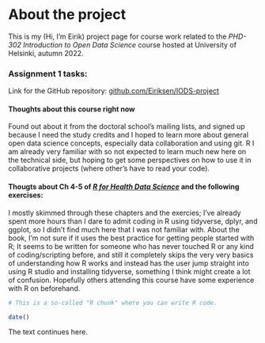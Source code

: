 # About the project

This is my (Hi, I'm Eirik) project page for course work related to the *PHD-302 Introduction to Open Data Science* course hosted at University of Helsinki, autumn 2022.

### Assignment 1 tasks:

Link for the GitHub repository: [github.com/Eiriksen/IODS-project](https://github.com/Eiriksen/IODS-project)

#### Thoughts about this course right now 
Found out about it from the doctoral school's mailing lists, and signed up because I need the study credits and I hoped to learn more about general open data science concepts, especially data collaboration and using git. R I am already very familiar with so not expected to learn much new here on the technical side, but hoping to get some perspectives on how to use it in collaborative projects (where other's have to read your code). 

#### Thougts about Ch 4-5 of *[R for Health Data Science](https://argoshare.is.ed.ac.uk/healthyr_book/)* and the following exercises: 
I mostly skimmed through these chapters and the exercies; I've already spent more hours than I dare to admit coding in R using tidyverse, dplyr, and ggplot, so I didn't find much here that I was not familiar with. About the book, I'm not sure if it uses the best practice for getting people started with R; It seems to be written for someone who has never touched R or any kind of coding/scripting before, and still it completely skips the very very basics of understanding how R works and instead has the user jump straight into using R studio and installing tidyverse, something I think might create a lot of confusion. Hopefully others attending this course have some experience with R on beforehand. 




```r
# This is a so-called "R chunk" where you can write R code.

date()

```

The text continues here.
